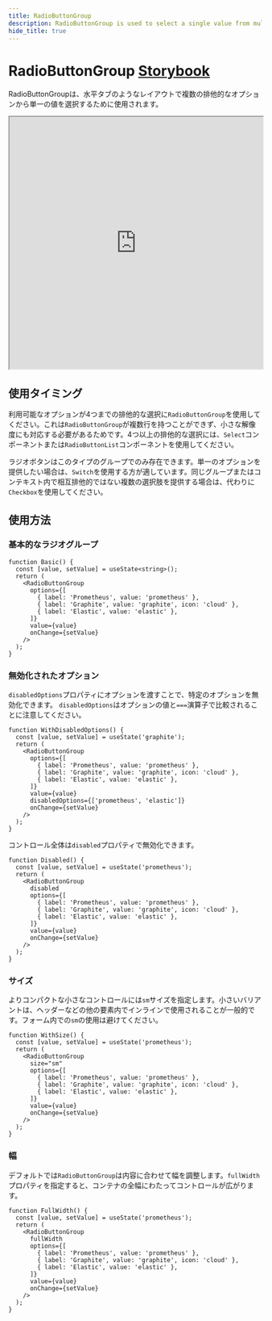 ```yaml
---
title: RadioButtonGroup
description: RadioButtonGroup is used to select a single value from multiple mutually exclusive options using a horizontal tab-like layout.
hide_title: true
---
```


# RadioButtonGroup <Badge text='ready' color='green'></Badge> <a href='https://developers.grafana.com/ui/latest/index.html?path=/story/forms-radiobuttongroup--radio-buttons' target='_blank' className='header-links'>Storybook <Icon name="external-link-alt"/> </a>

RadioButtonGroupは、水平タブのようなレイアウトで複数の排他的なオプションから単一の値を選択するために使用されます。

<iframe
  src="https://developers.grafana.com/ui/latest/index.html?path=/story/forms-radiobuttongroup--radio-buttons&full=1&shortcuts=false&singleStory=true"
  width="100%"
  height="500px"
></iframe>

## 使用タイミング

利用可能なオプションが4つまでの排他的な選択に`RadioButtonGroup`を使用してください。これは`RadioButtonGroup`が複数行を持つことができず、小さな解像度にも対応する必要があるためです。4つ以上の排他的な選択には、`Select`コンポーネントまたは`RadioButtonList`コンポーネントを使用してください。

ラジオボタンはこのタイプのグループでのみ存在できます。単一のオプションを提供したい場合は、`Switch`を使用する方が適しています。同じグループまたはコンテキスト内で相互排他的ではない複数の選択肢を提供する場合は、代わりに`Checkbox`を使用してください。

## 使用方法

### 基本的なラジオグループ

```tsx live
function Basic() {
  const [value, setValue] = useState<string>();
  return (
    <RadioButtonGroup
      options={[
        { label: 'Prometheus', value: 'prometheus' },
        { label: 'Graphite', value: 'graphite', icon: 'cloud' },
        { label: 'Elastic', value: 'elastic' },
      ]}
      value={value}
      onChange={setValue}
    />
  );
}
```

### 無効化されたオプション

`disabledOptions`プロパティにオプションを渡すことで、特定のオプションを無効化できます。
`disabledOptions`はオプションの値と`===`演算子で比較されることに注意してください。

```tsx live
function WithDisabledOptions() {
  const [value, setValue] = useState('graphite');
  return (
    <RadioButtonGroup
      options={[
        { label: 'Prometheus', value: 'prometheus' },
        { label: 'Graphite', value: 'graphite', icon: 'cloud' },
        { label: 'Elastic', value: 'elastic' },
      ]}
      value={value}
      disabledOptions={['prometheus', 'elastic']}
      onChange={setValue}
    />
  );
}
```

コントロール全体は`disabled`プロパティで無効化できます。

```tsx live
function Disabled() {
  const [value, setValue] = useState('prometheus');
  return (
    <RadioButtonGroup
      disabled
      options={[
        { label: 'Prometheus', value: 'prometheus' },
        { label: 'Graphite', value: 'graphite', icon: 'cloud' },
        { label: 'Elastic', value: 'elastic' },
      ]}
      value={value}
      onChange={setValue}
    />
  );
}
```

### サイズ

よりコンパクトな小さなコントロールには`sm`サイズを指定します。小さいバリアントは、ヘッダーなどの他の要素内でインラインで使用されることが一般的です。フォーム内での`sm`の使用は避けてください。

```tsx live
function WithSize() {
  const [value, setValue] = useState('prometheus');
  return (
    <RadioButtonGroup
      size="sm"
      options={[
        { label: 'Prometheus', value: 'prometheus' },
        { label: 'Graphite', value: 'graphite', icon: 'cloud' },
        { label: 'Elastic', value: 'elastic' },
      ]}
      value={value}
      onChange={setValue}
    />
  );
}
```

### 幅

デフォルトでは`RadioButtonGroup`は内容に合わせて幅を調整します。`fullWidth`プロパティを指定すると、コンテナの全幅にわたってコントロールが広がります。

```tsx live
function FullWidth() {
  const [value, setValue] = useState('prometheus');
  return (
    <RadioButtonGroup
      fullWidth
      options={[
        { label: 'Prometheus', value: 'prometheus' },
        { label: 'Graphite', value: 'graphite', icon: 'cloud' },
        { label: 'Elastic', value: 'elastic' },
      ]}
      value={value}
      onChange={setValue}
    />
  );
}
```